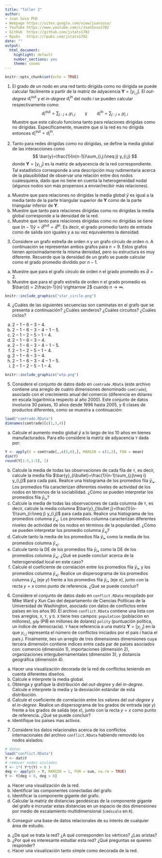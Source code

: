 ---
title: "Taller 2"
author: 
- Juan Sosa PhD
- Webpage https://sites.google.com/view/juansosa/ 
- YouTube https://www.youtube.com/c/JuanSosa1702 
- GitHub  https://github.com/jstats1702 
- Rpubs   https://rpubs.com/jstats1702
date: ""
output:
  html_document:
    highlight: default
    number_sections: yes
    theme: cosmo
---

```{r setup, include=FALSE}
knitr::opts_chunk$set(echo = TRUE)
```

1. El grado de un nodo en una red tanto dirigida como no dirigida se puede calcular fácilmente a partir de la matriz de adyacencia $\mathbf{Y}=[y_{i,j}]$. El *out-degree* $d_i^{\text{out}}$ y el *in-degree* $d_i^{\text{in}}$ del nodo $i$ se pueden calcular respectivamente como:
$$
d_i^{\text{out}} = \sum_{j:j\neq i} y_{i,j}
\qquad\text{y}\qquad
d_i^{\text{in}} = \sum_{j:j\neq i} y_{j,i}
$$
Muestre que este cálculo funciona tanto para relaciones dirigidas como no dirigidas. Específicamente, muestre que si la red es no dirigida entonces $d_i^{\text{out}} = d_i^{\text{in}}$.

2. Tanto para redes dirigidas como no dirigidas, se define la media global de las interacciones como
$$
\bar{y}=\frac{1}{n(n-1)}\sum_{i,j:i\neq j} y_{i,j}
$$
donde $\mathbf{Y}=[y_{i,j}]$ es la matriz de adyacencia de la red correspondiente. Tal estadístico corresponde a una descripción muy rudimentaria acerca de la plausibilidad de observar una relación entre dos nodos cualesquiera, dado que no tiene en cuenta la heterogeneidad nodal (algunos nodos son más propensos a enviar/recibir más relaciones).

a. Muestre que para relaciones no dirigidas la media global $\bar{y}$ es igual a la media tanto de la parte triangular superior de $\mathbf{Y}$ como de la parte triangular inferior de $\mathbf{Y}$.
b. Muestre que tanto para relaciones dirigidas como no dirigidas la media global corresponde a la densidad de la red.
b. Muestre que tanto para relaciones dirigidas como no dirigidas se tiene que $(n-1)\bar{y} = \bar{d}^{\text{out}}=\bar{d}^{\text{in}}$. Es decir, el grado promedio tanto de entrada como de salida son iguales y a su vez equivalentes la densidad.

3. Considere un grafo estrella de orden $n$ y un grafo círculo de orden $n$. A continuación se representan ambos grafos para $n=9$. Estos grafos tienen aproximadamente la misma densidad, pero su estructura es muy diferente. Recuerde que la densidad de un grafo se puede calcular como el grado promedio dividido por $n - 1$.

a. Muestre que para el grafo círculo  de orden $n$ el grado promedio es $\bar{d} = 2$.
b. Muestre que para el grafo estrella de orden $n$ el grado promedio es $\bar{d} = 2\frac{n-1}{n} \rightarrow 2$ cuando $n\rightarrow\infty$.

```{r, eval = TRUE, echo=FALSE, out.width="70%", fig.pos = 'H', fig.align = 'center'}
knitr::include_graphics("star_circle.png")
```

4. ¿Cuáles de las siguientes secuencias son caminatas en el grafo que se presenta a continuación? ¿Cuáles senderos? ¿Cuáles circuitos? ¿Cuáles ciclos?

a. $2 - 1 - 6 - 3 - 4$.
b. $2 - 1 - 6 - 3 - 4 - 1 - 5$.
c. $2 - 1 - 2 - 5 - 1 - 4$.
d. $2 - 1 - 6 - 3 - 4$.
e. $2 - 1 - 6 - 3 - 4 - 1 - 5$.
f. $2 - 1 - 2 - 5 - 1 - 4$.
g. $2 - 1 - 6 - 3 - 4$.
h. $2 - 1 - 6 - 3 - 4 - 1 - 5$.
i. $2 - 1 - 2 - 5 - 1 - 4$.

```{r, eval = TRUE, echo=FALSE, out.width="25%", fig.pos = 'H', fig.align = 'center'}
knitr::include_graphics("wtp.png")
```

5. Considere el conjunto de datos dado en `comtrade.RData` (este archivo contiene una arreglo de cuatro dimensiones denominado `comtrade`), asociado con el crecimiento anual del comercio (diferencia en dólares en escala logarítmica respecto al año 2000). Este conjunto de datos involucra 30 países, 10 años desde 1996 hasta 2005, y 6 clases de productos diferentes, como se muestra a continuación:

```{r}
load("comtrade.RData")
dimnames(comtrade)[c(1,3,4)]
```
a. Calcule el aumento medio global $\bar{y}$ a lo largo de los 10 años en bienes manufacturados. Para ello considere la matriz de adyacencia `Y` dada por:
```{r}
Y <- apply(X = comtrade[,,c(5,6),], MARGIN = c(1,2), FUN = mean)
dim(Y)
round(Y[1:5,1:5], 2)
```

b. Calcule la media de todas las observaciones de cada fila de `Y`, es decir, calcule la media fila $\bar{y}_{i\bullet}=\frac{1}{n-1}\sum_{j:j\neq i} y_{i,j}$ para cada país. Realice una histograma de los promedios fila $\bar{y}_{i\bullet}$. Los promedios fila caracterizan diferentes niveles de actividad de los nodos en términos de la sociabilidad. ¿Cómo se pueden interpretar los promedios fila $\bar{y}_{i\bullet}$?
b. Calcule la media de todas las observaciones de cada columna de `Y`, es decir, calcule la media columna $\bar{y}_{\bullet j}=\frac{1}{n-1}\sum_{i:i\neq j} y_{i,j}$ para cada país. Realice una histograma de los promedios columna $\bar{y}_{\bullet j}$. Los promedios columna caracterizan diferentes niveles de actividad de los nodos en términos de la popularidad. ¿Cómo se pueden interpretar los promedio columna $\bar{y}_{\bullet j}$?
b. Calcule tanto la media de los promedios fila $\bar{y}_{i\bullet}$ como la media de los promedios columna $\bar{y}_{\bullet j}$.
b. Calcule tanto la DE de los promedios fila $\bar{y}_{i\bullet}$ como la DE de los promedios columna $\bar{y}_{\bullet j}$. ¿Qué se puede concluir acerca de la heterogeneidad local en este caso?
b. Calcule el coeficiente de correlación entre los promedios fila $\bar{y}_{i\bullet}$ y los promedios columna $\bar{y}_{\bullet j}$. Realice un dispersograma de los promedios columna $\bar{y}_{\bullet j}$ (eje $y$) frente a los promedios fila $\bar{y}_{i\bullet}$ (eje $x$), junto con la recta $y=x$ como punto de referencia. ¿Qué se puede concluir? 

6.  Considere el conjunto de datos dado en `conflict.RData` recopilado por Mike Ward y Xun Cao del departamento de Ciencias Políticas de la Universidad de Washington, asociado con datos de conflictos entre países en los años 90. El archivo `conflict.RData` contiene una lista con tres arreglos, `X`, `Y`, y `D`. `X` tiene tres campos: `population` (población en millones), `gdp` (PIB en millones de dolares) `polity` (puntuación política, un índice de democracia). `Y` hace referencia a una matriz $\mathbf{Y}=[y_{i,j}]$ en la que $y_{i,j}$ representa el número de conflictos iniciados por el país $i$ hacia el país $j$. Finalmente, `D`es un arreglo de tres dimensiones dimensiones cuya tercera dimensión contiene indices entre cada par de países asociados con: comercio (dimensión 1), importaciones (dimensión 2), organizaciones intergubernamentales (dimensión 3), y distancia geográfica (dimensión 4).

a. Hacer una visualización decorada de la red de conflictos teniendo en cuenta diferentes diseños.
b. Calcule e interprete la media global.
b. Obtenga y grafique la distribución del *out-degree* y del *in-degree*. Calcule e interprete la media y la desviación estándar de esta distribución. 
b. Calcule el coeficiente de correlación entre los valores del *out-degree* y el *in-degree*. Realice un dispersograma de los grados de entrada (eje $y$) frente a los grados de salida (eje $x$), junto con la recta $y=x$ como punto de referencia. ¿Qué se puede concluir?
b. Identifique los países mas activos.


7. Considere los datos relacionales acerca de los conflictos internacionales del archivo `conflict.RData` habiendo removido los nodos aislados:

```{r, fig.width=6, fig.height=6}
# datos
load("conflict.RData")
Y <- dat$Y
# remover nodos aislados
Y <- 1*( Y*t(Y) > 0 )
deg <- apply(X = Y, MARGIN = 1, FUN = sum, na.rm = TRUE)
Y <- Y[deg > 0, deg > 0]
```

a. Hacer una visualización de la red.
b. Identificar las componentes conectadas del grafo.
c. Identificar la componente gigante del grafo.
d. Calcular la matriz de distancias geodésicas de la componente gigante del grafo e incrustar estas distancias en un espacio de dos dimensiones por medio de escalamiento multidimensional (`cmdscale` en `R`).

8. Conseguir una base de datos relacionales de su interés de cualquier área de estudio.

a. ¿De qué se trata la red? ¿A qué corresponden los vértices? ¿Las aristas? 
b. ¿Por qué es interesante estudiar esta red? ¿Qué preguntas se quieren responder?
c. Hacer una visualización tanto simple como decorada de la red.